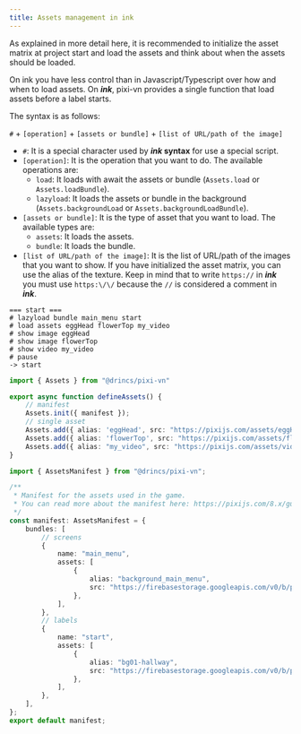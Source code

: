 ```yaml
---
title: Assets management in ink
---
```


As explained in more detail <DynamicLink href="/start/assets-management">here</DynamicLink>, it is recommended to initialize the asset matrix at project start and load the assets and think about when the assets should be loaded.

On ink you have less control than in Javascript/Typescript over how and when to load assets. On **_ink_**, pixi-vn provides a single function that <DynamicLink href="/start/assets-management#load-assets-before-a-label-starts">load assets before a label starts</DynamicLink>.

The syntax is as follows:

`#` + `[operation]` + `[assets or bundle]` + `[list of URL/path of the image]`

- `#`: It is a special character used by **_ink_ syntax** for use a special script.
- `[operation]`: It is the operation that you want to do. The available operations are:
  - `load`: It loads with await the assets or bundle (`Assets.load` or `Assets.loadBundle`).
  - `lazyload`: It loads the assets or bundle in the background (`Assets.backgroundLoad` or `Assets.backgroundLoadBundle`).
- `[assets or bundle]`: It is the type of asset that you want to load. The available types are:
  - `assets`: It loads the assets.
  - `bundle`: It loads the bundle.
- `[list of URL/path of the image]`: It is the list of URL/path of the images that you want to show. If you have initialized the <DynamicLink href="/start/assets-management#initialize-the-asset-matrix-at-project-start">asset matrix</DynamicLink>, you can use the alias of the texture. Keep in mind that to write `https://` in **_ink_** you must use `https:\/\/` because the `//` is considered a comment in **_ink_**.

```ink tab="ink/start.ink"
=== start ===
# lazyload bundle main_menu start
# load assets eggHead flowerTop my_video
# show image eggHead
# show image flowerTop
# show video my_video
# pause
-> start
```

```ts tab="utils/defineAssets.ts"
import { Assets } from "@drincs/pixi-vn"

export async function defineAssets() {
    // manifest
    Assets.init({ manifest });
    // single asset
    Assets.add({ alias: 'eggHead', src: "https://pixijs.com/assets/eggHead.png" })
    Assets.add({ alias: 'flowerTop', src: "https://pixijs.com/assets/flowerTop.png" })
    Assets.add({ alias: "my_video", src: "https://pixijs.com/assets/video.mp4" });
}
```

```ts tab="assets/manifest.ts"
import { AssetsManifest } from "@drincs/pixi-vn";

/**
 * Manifest for the assets used in the game.
 * You can read more about the manifest here: https://pixijs.com/8.x/guides/components/assets#loading-multiple-assets
 */
const manifest: AssetsManifest = {
    bundles: [
        // screens
        {
            name: "main_menu",
            assets: [
                {
                    alias: "background_main_menu",
                    src: "https://firebasestorage.googleapis.com/v0/b/pixi-vn.appspot.com/o/public%2Fmain-menu.webp?alt=media",
                },
            ],
        },
        // labels
        {
            name: "start",
            assets: [
                {
                    alias: "bg01-hallway",
                    src: "https://firebasestorage.googleapis.com/v0/b/pixi-vn.appspot.com/o/public%2Fbreakdown%2Fbg01-hallway.webp?alt=media",
                },
            ],
        },
    ],
};
export default manifest;
```
